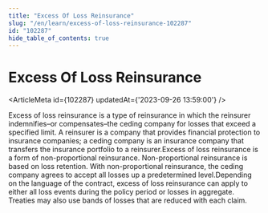 ```yaml
---
title: "Excess Of Loss Reinsurance"
slug: "/en/learn/excess-of-loss-reinsurance-102287"
id: "102287"
hide_table_of_contents: true
---
```



# Excess Of Loss Reinsurance

<ArticleMeta id={102287} updatedAt={'2023-09-26 13:59:00'} />
<div className='border-solid border-b border-t-0 my-4 border-[var(--ifm-color-gray-300)]' />

Excess of loss reinsurance is a type of reinsurance in which the reinsurer indemnifies–or compensates–the ceding company for losses that exceed a specified limit. A reinsurer is a company that provides financial protection to insurance companies; a ceding company is an insurance company that transfers the insurance portfolio to a reinsurer.Excess of loss reinsurance is a form of non-proportional reinsurance. Non-proportional reinsurance is based on loss retention. With non-proportional reinsurance, the ceding company agrees to accept all losses up a predetermined level.Depending on the language of the contract, excess of loss reinsurance can apply to either all loss events during the policy period or losses in aggregate. Treaties may also use bands of losses that are reduced with each claim.

